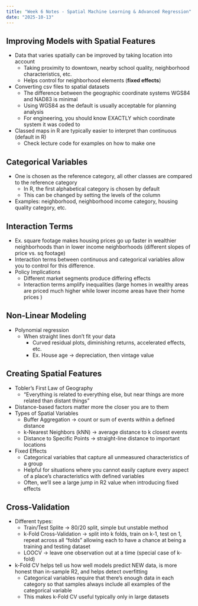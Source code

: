 ```yaml
---
title: "Week 6 Notes - Spatial Machine Learning & Advanced Regression"
date: "2025-10-13"
---
```


## Improving Models with Spatial Features
- Data that varies spatially can be improved by taking location into account
  - Taking proximity to downtown, nearby school quality, neighborhood characteristics, etc.
  - Helps control for neighborhood elements (**fixed effects**)
- Converting csv files to spatial datasets
  - The difference between the geographic coordinate systems WGS84 and NAD83 is minimal
  - Using WGS84 as the default is usually acceptable for planning analysis
  - For engineering, you should know EXACTLY which coordinate system it was coded to
- Classed maps in R are typically easier to interpret than continuous (default in R)
  - Check lecture code for examples on how to make one

## Categorical Variables
- One is chosen as the reference category, all other classes are compared to the reference category
  - In R, the first alphabetical category is chosen by default
  - This can be changed by setting the levels of the column
- Examples: neighborhood, neighborhood income category, housing quality category, etc.

## Interaction Terms
- Ex. square footage makes housing prices go up faster in wealthier neighborhoods than in lower income neighborhoods (different slopes of price vs. sq footage)
- Interaction terms between continuous and categorical variables allow you to control for this difference.
- Policy Implications
  - Different market segments produce differing effects
  - Interaction terms amplify inequalities (large homes in wealthy areas are priced much higher while lower income areas have their home prices )
  
## Non-Linear Modeling
- Polynomial regression
  - When straight lines don't fit your data
    - Curved residual plots, diminishing returns, accelerated effects, etc.
    - Ex. House age &rarr; depreciation, then vintage value

## Creating Spatial Features
- Tobler's First Law of Geography
  - “Everything is related to everything else, but near things are more related than distant things”
- Distance-based factors matter more the closer you are to them
- Types of Spatial Variables
  - Buffer Aggregation &rarr; count or sum of events within a defined distance
  - k-Nearest Neighbors (kNN) &rarr; average distance to k closest events
  - Distance to Specific Points &rarr; straight-line distance to important locations
- Fixed Effects
  - Categorical variables that capture all unmeasured characteristics of a group
  - Helpful for situations where you cannot easily capture every aspect of a place's characteristics with defined variables
  - Often, we'll see a large jump in R2 value when introducing fixed effects

## Cross-Validation
- Different types:
  - Train/Test Splite &rarr; 80/20 split, simple but unstable method
  - k-Fold Cross-Validation &rarr; split into k folds, train on k-1, test on 1, repeat across all "folds" allowing each to have a chance at being a training and testing dataset
  - LOOCV &rarr; leave one observation out at a time (special case of k-fold)
- k-Fold CV helps tell us how well models predict NEW data, is more honest than in-sample R2, and helps detect overfitting
  - Categorical variables require that there's enough data in each category so that samples always include all examples of the categorical variable
  - This makes k-Fold CV useful typically only in large datasets


  
  
  